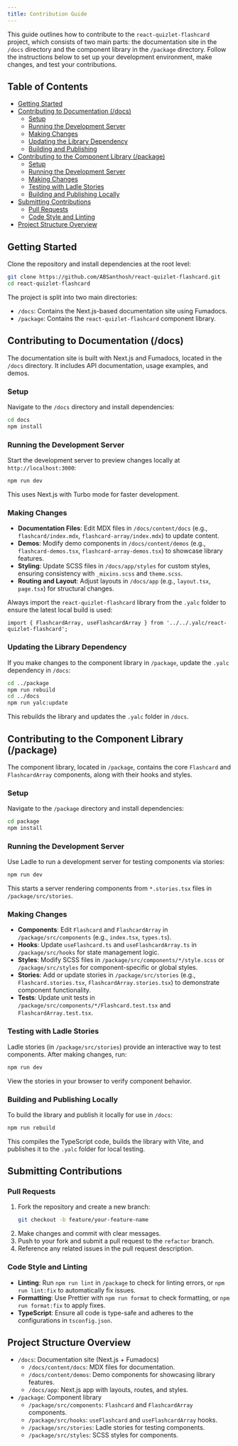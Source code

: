 ```yaml
---
title: Contribution Guide
---
```


This guide outlines how to contribute to the `react-quizlet-flashcard` project, which consists of two main parts: the documentation site in the `/docs` directory and the component library in the `/package` directory. Follow the instructions below to set up your development environment, make changes, and test your contributions.

## Table of Contents

- [Getting Started](#getting-started)
- [Contributing to Documentation (/docs)](#contributing-to-documentation-docs)
  - [Setup](#setup)
  - [Running the Development Server](#running-the-development-server)
  - [Making Changes](#making-changes)
  - [Updating the Library Dependency](#updating-the-library-dependency)
  - [Building and Publishing](#building-and-publishing)
- [Contributing to the Component Library (/package)](#contributing-to-the-component-library-package)
  - [Setup](#setup-1)
  - [Running the Development Server](#running-the-development-server-1)
  - [Making Changes](#making-changes-1)
  - [Testing with Ladle Stories](#testing-with-ladle-stories)
  - [Building and Publishing Locally](#building-and-publishing-locally)
- [Submitting Contributions](#submitting-contributions)
  - [Pull Requests](#pull-requests)
  - [Code Style and Linting](#code-style-and-linting)
- [Project Structure Overview](#project-structure-overview)

## Getting Started

Clone the repository and install dependencies at the root level:

```bash
git clone https://github.com/ABSanthosh/react-quizlet-flashcard.git
cd react-quizlet-flashcard
```

The project is split into two main directories:
- `/docs`: Contains the Next.js-based documentation site using Fumadocs.
- `/package`: Contains the `react-quizlet-flashcard` component library.

## Contributing to Documentation (/docs)

The documentation site is built with Next.js and Fumadocs, located in the `/docs` directory. It includes API documentation, usage examples, and demos.

### Setup

Navigate to the `/docs` directory and install dependencies:

```bash
cd docs
npm install
```

### Running the Development Server

Start the development server to preview changes locally at `http://localhost:3000`:

```bash
npm run dev
```

This uses Next.js with Turbo mode for faster development.

### Making Changes

- **Documentation Files**: Edit MDX files in `/docs/content/docs` (e.g., `flashcard/index.mdx`, `flashcard-array/index.mdx`) to update content.
- **Demos**: Modify demo components in `/docs/content/demos` (e.g., `flashcard-demos.tsx`, `flashcard-array-demos.tsx`) to showcase library features.
- **Styling**: Update SCSS files in `/docs/app/styles` for custom styles, ensuring consistency with `_mixins.scss` and `theme.scss`.
- **Routing and Layout**: Adjust layouts in `/docs/app` (e.g., `layout.tsx`, `page.tsx`) for structural changes.

Always import the `react-quizlet-flashcard` library from the `.yalc` folder to ensure the latest local build is used:

```tsx
import { FlashcardArray, useFlashcardArray } from '../../.yalc/react-quizlet-flashcard';
```

### Updating the Library Dependency

If you make changes to the component library in `/package`, update the `.yalc` dependency in `/docs`:

```bash
cd ../package
npm run rebuild
cd ../docs
npm run yalc:update
```

This rebuilds the library and updates the `.yalc` folder in `/docs`.


## Contributing to the Component Library (/package)

The component library, located in `/package`, contains the core `Flashcard` and `FlashcardArray` components, along with their hooks and styles.

### Setup

Navigate to the `/package` directory and install dependencies:

```bash
cd package
npm install
```

### Running the Development Server

Use Ladle to run a development server for testing components via stories:

```bash
npm run dev
```

This starts a server rendering components from `*.stories.tsx` files in `/package/src/stories`.

### Making Changes

- **Components**: Edit `Flashcard` and `FlashcardArray` in `/package/src/components` (e.g., `index.tsx`, `types.ts`).
- **Hooks**: Update `useFlashcard.ts` and `useFlashcardArray.ts` in `/package/src/hooks` for state management logic.
- **Styles**: Modify SCSS files in `/package/src/components/*/style.scss` or `/package/src/styles` for component-specific or global styles.
- **Stories**: Add or update stories in `/package/src/stories` (e.g., `Flashcard.stories.tsx`, `FlashcardArray.stories.tsx`) to demonstrate component functionality.
- **Tests**: Update unit tests in `/package/src/components/*/Flashcard.test.tsx` and `FlashcardArray.test.tsx`.

### Testing with Ladle Stories

Ladle stories (in `/package/src/stories`) provide an interactive way to test components. After making changes, run:

```bash
npm run dev
```

View the stories in your browser to verify component behavior.

### Building and Publishing Locally

To build the library and publish it locally for use in `/docs`:

```bash
npm run rebuild
```

This compiles the TypeScript code, builds the library with Vite, and publishes it to the `.yalc` folder for local testing.

## Submitting Contributions

### Pull Requests

1. Fork the repository and create a new branch:
   ```bash
   git checkout -b feature/your-feature-name
   ```
2. Make changes and commit with clear messages.
3. Push to your fork and submit a pull request to the `refactor` branch.
4. Reference any related issues in the pull request description.

### Code Style and Linting

- **Linting**: Run `npm run lint` in `/package` to check for linting errors, or `npm run lint:fix` to automatically fix issues.
- **Formatting**: Use Prettier with `npm run format` to check formatting, or `npm run format:fix` to apply fixes.
- **TypeScript**: Ensure all code is type-safe and adheres to the configurations in `tsconfig.json`.

## Project Structure Overview

- `/docs`: Documentation site (Next.js + Fumadocs)
  - `/docs/content/docs`: MDX files for documentation.
  - `/docs/content/demos`: Demo components for showcasing library features.
  - `/docs/app`: Next.js app with layouts, routes, and styles.
- `/package`: Component library
  - `/package/src/components`: `Flashcard` and `FlashcardArray` components.
  - `/package/src/hooks`: `useFlashcard` and `useFlashcardArray` hooks.
  - `/package/src/stories`: Ladle stories for testing components.
  - `/package/src/styles`: SCSS styles for components.
